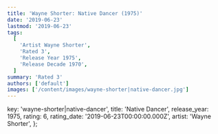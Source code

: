 ```yaml
---
title: 'Wayne Shorter: Native Dancer (1975)'
date: '2019-06-23'
lastmod: '2019-06-23'
tags:
  [
    'Artist Wayne Shorter',
    'Rated 3',
    'Release Year 1975',
    'Release Decade 1970',
  ]
summary: 'Rated 3'
authors: ['default']
images: ['/content/images/wayne-shorter|native-dancer.jpg']
---
```


  key: 'wayne-shorter|native-dancer',
  title: 'Native Dancer',
  release_year: 1975,
  rating: 6,
  rating_date: '2019-06-23T00:00:00.000Z',
  artist: 'Wayne Shorter',
};

<MusicRating data={data} />
